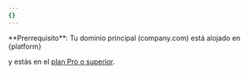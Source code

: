 ```yaml
---
{}
---
```


<Info>
  **Prerrequisito**: Tu dominio principal (company.com) está alojado en {platform}

  y estás en el [plan Pro o superior](https://mintlify.com/pricing).
</Info>

